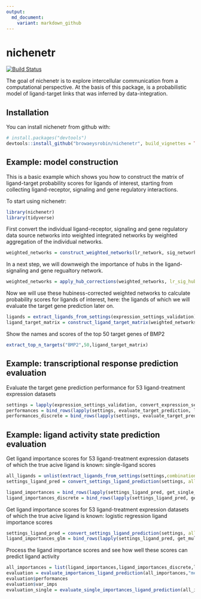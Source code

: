 ```yaml
---
output: 
  md_document:
    variant: markdown_github
---
```


<!-- README.md is generated from README.Rmd. Please edit that file -->

<!-- github markdown built using
rmarkdown::render("README.Rmd",output_format = "md_document")
-->
# nichenetr

[![Build Status](https://travis-ci.com/browaeysrobin/nichenetr.svg?token=VGtLRzaypARgyC5XCHLK&branch=master)](https://travis-ci.com/browaeysrobin/nichenetr)

The goal of nichenetr is to explore intercellular communication from a computational perspective. At the basis of this package, is a probabilistic model of ligand-target links that was inferred by data-integration.

## Installation

You can install nichenetr from github with:

```r
# install.packages("devtools")
devtools::install_github("browaeysrobin/nichenetr", build_vignettes = TRUE)
```

## Example: model construction

This is a basic example which shows you how to construct the matrix of ligand-target probability scores for ligands of interest, starting from collecting ligand-receptor, signaling and gene regulatory interactions.

To start using nichenetr: 
```r
library(nichenetr)
library(tidyverse)
```

First convert the individual ligand-receptor, signaling and gene regulatory data source networks into weighted integrated networks by weighted aggregation of the individual networks. 

```r
weighted_networks = construct_weighted_networks(lr_network, sig_network, gr_network,source_weights_df)
```

In a next step, we will downweigh the importance of hubs in the ligand-signaling and gene regualtory network.

```r
weighted_networks = apply_hub_corrections(weighted_networks, lr_sig_hub = 0.5, gr_hub = 0.5)
```
Now we will use these hubiness-corrected weighted networks to calculate probability scores for ligands of interest, here: the ligands of which we will evaluate the target gene prediction later on.
```r
ligands = extract_ligands_from_settings(expression_settings_validation)
ligand_target_matrix = construct_ligand_target_matrix(weighted_networks, ligands, algorithm = "PPR", damping_factor = 0.5)
```

Show the names and scores of the top 50 target genes of BMP2
```r
extract_top_n_targets("BMP2",50,ligand_target_matrix)
```

## Example: transcriptional response prediction evaluation

Evaluate the target gene prediction performance for 53 ligand-treatment expression datasets
```r
settings = lapply(expression_settings_validation, convert_expression_settings_evaluation)
performances = bind_rows(lapply(settings, evaluate_target_prediction, ligand_target_matrix))
performances_discrete = bind_rows(lapply(settings, evaluate_target_prediction, ligand_target_matrix %>% make_discrete_ligand_target_matrix()))
```

## Example: ligand activity state prediction evaluation

Get ligand importance scores for 53 ligand-treatment expression datasets of which the true acive ligand is known: single-ligand scores
```r
all_ligands = unlist(extract_ligands_from_settings(settings,combination = FALSE))
settings_ligand_pred = convert_settings_ligand_prediction(settings, all_ligands = all_ligands, validation = TRUE, single = TRUE)

ligand_importances = bind_rows(lapply(settings_ligand_pred, get_single_ligand_importances,ligand_target_matrix[,all_ligands]))
ligand_importances_discrete = bind_rows(lapply(settings_ligand_pred, get_single_ligand_importances, ligand_target_matrix[,all_ligands] %>% make_discrete_ligand_target_matrix()))

```
Get ligand importance scores for 53 ligand-treatment expression datasets of which the true acive ligand is known: logistic regression ligand importance scores
```r
settings_ligand_pred = convert_settings_ligand_prediction(settings, all_ligands = all_ligands, validation = TRUE, single = FALSE)
ligand_importances_glm = bind_rows(lapply(settings_ligand_pred, get_multi_ligand_importances,ligand_target_matrix[,all_ligands], algorithm = "glm", filter_genes = TRUE)) %>% rename(glm_imp = importance)

```
Process the ligand importance scores and see how well these scores can predict ligand activity
```r
all_importances = list(ligand_importances,ligand_importances_discrete,ligand_importances_glm) %>% reduce(inner_join, by = c("setting","ligand","test_ligand"))
evaluation = evaluate_importances_ligand_prediction(all_importances,"median","lda",cv_number = 3, cv_repeats = 20)
evaluation$performances
evaluation$var_imps
evaluation_single = evaluate_single_importances_ligand_prediction(all_importances,normalization = "median")
```
